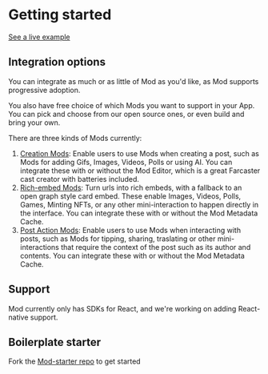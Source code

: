 # Getting started

[See a live example](https://example-nextjs.modprotocol.org)

## Integration options

You can integrate as much or as little of Mod as you'd like, as Mod supports progressive adoption.

You also have free choice of which Mods you want to support in your App. You can pick and choose from our open source ones, or even build and bring your own.

There are three kinds of Mods currently:

1. [Creation Mods](creation.mdx): Enable users to use Mods when creating a post, such as Mods for adding Gifs, Images, Videos, Polls or using AI.
   You can integrate these with or without the Mod Editor, which is a great Farcaster cast creator with batteries included.
2. [Rich-embed Mods](rich-embeds.mdx): Turn urls into rich embeds, with a fallback to an open graph style card embed. These enable Images, Videos, Polls, Games, Minting NFTs,
   or any other mini-interaction to happen directly in the interface.
   You can integrate these with or without the Mod Metadata Cache.
3. [Post Action Mods](post-actions.mdx): Enable users to use Mods when interacting with posts, such as Mods for tipping, sharing, traslating or other mini-interactions that require the context of the post such as its author and contents.
   You can integrate these with or without the Mod Metadata Cache.

## Support

Mod currently only has SDKs for React, and we're working on adding React-native support.

## Boilerplate starter

Fork the [Mod-starter repo](https://github.com/mod-protocol/mod-starter) to get started
